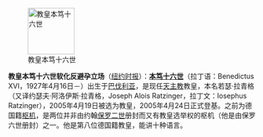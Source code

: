 [[File:Pope Benedictus XVI january,20 2006 (2) mod.jpg|95px|left|教皇本笃十六世]]

'''教皇本笃十六世软化反避孕立场'''（[http://www.nytimes.com/2010/11/24/world/europe/24pope.html?_r=1&ref=world 纽约时报]）：'''[[本笃十六世]]'''（拉丁语：Benedictus XVI，1927年4月16日－）出生于[[巴伐利亚]]，是现任[[天主教]]教皇，本名若瑟·拉青格（又译约瑟夫·阿洛伊斯·拉青格，Joseph Alois Ratzinger，拉丁文：Iosephus Ratzinger），2005年4月19日被选为教皇，2005年4月24日正式登基。之前为德国籍[[枢机]]，是两位并非由约翰[[保罗二世]]册封而又有教皇选举权的枢机（他是由保罗六世册封）之一。他是第八位德国籍教皇，能讲十种语言。